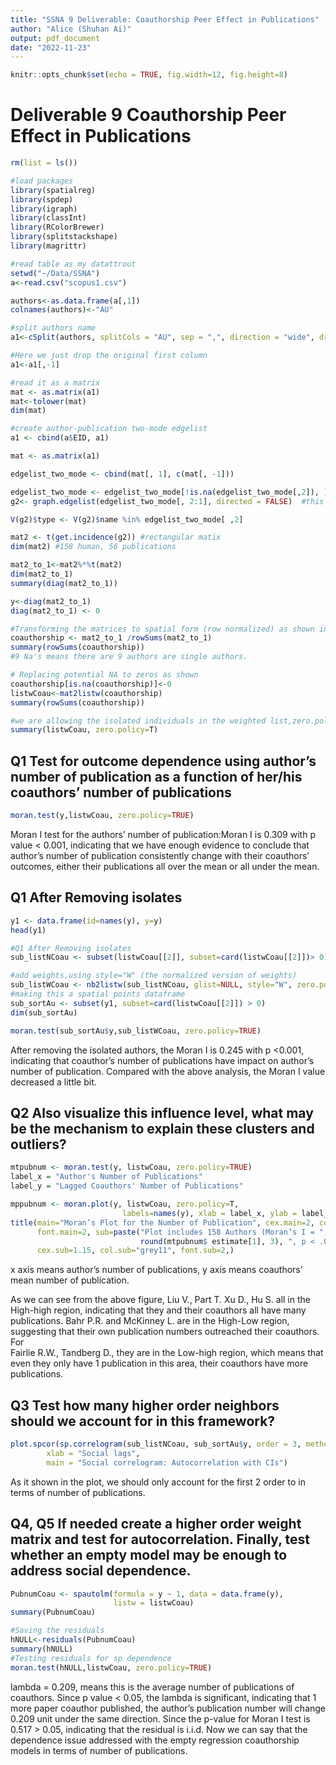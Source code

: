 ```yaml
---
title: "SSNA 9 Deliverable: Coauthorship Peer Effect in Publications"
author: "Alice (Shuhan Ai)"
output: pdf_document
date: "2022-11-23"
---
```


```r
knitr::opts_chunk$set(echo = TRUE, fig.width=12, fig.height=8)
```

# Deliverable 9 Coauthorship Peer Effect in Publications

```r
rm(list = ls())

#load packages
library(spatialreg)
library(spdep)
library(igraph)
library(classInt)
library(RColorBrewer)
library(splitstackshape)
library(magrittr)

#read table as my datattrout
setwd("~/Data/SSNA")
a<-read.csv("scopus1.csv")

authors<-as.data.frame(a[,1])
colnames(authors)<-"AU"

#split authors name
a1<-cSplit(authors, splitCols = "AU", sep = ",", direction = "wide", drop = FALSE)

#Here we just drop the original first column
a1<-a1[,-1]

#read it as a matrix
mat <- as.matrix(a1)
mat<-tolower(mat)
dim(mat)

#create author-publication two-mode edgelist
a1 <- cbind(a$EID, a1)

mat <- as.matrix(a1)

edgelist_two_mode <- cbind(mat[, 1], c(mat[, -1]))

edgelist_two_mode <- edgelist_two_mode[!is.na(edgelist_two_mode[,2]), ]
g2<- graph.edgelist(edgelist_two_mode[, 2:1], directed = FALSE)  #this is from author to publication

V(g2)$type <- V(g2)$name %in% edgelist_two_mode[ ,2]

mat2 <- t(get.incidence(g2)) #rectangular matix
dim(mat2) #158 human, 56 publications

mat2_to_1<-mat2%*%t(mat2)
dim(mat2_to_1)
summary(diag(mat2_to_1)) 

y<-diag(mat2_to_1)
diag(mat2_to_1) <- 0

#Transforming the matrices to spatial form (row normalized) as shown in following equation 
coauthorship <- mat2_to_1 /rowSums(mat2_to_1)
summary(rowSums(coauthorship))
#9 Na's means there are 9 authors are single authors.

# Replacing potential NA to zeros as shown 
coauthorship[is.na(coauthorship)]<-0
listwCoau<-mat2listw(coauthorship)
summary(rowSums(coauthorship))

#we are allowing the isolated individuals in the weighted list,zero.policy=T
summary(listwCoau, zero.policy=T)
```

## Q1 Test for outcome dependence using author's number of publication as a function of her/his coauthors' number of publications

```r
moran.test(y,listwCoau, zero.policy=TRUE)
```

Moran I test for the authors' number of publication:Moran I is 0.309 with p value < 0.001, indicating that we have enough evidence to conclude that author's number of publication consistently change with their coauthors' outcomes, either their publications all over the mean or all under the mean.

## Q1 After Removing isolates
```r
y1 <- data.frame(id=names(y), y=y)
head(y1)

#Q1 After Removing isolates
sub_listNCoau <- subset(listwCoau[[2]], subset=card(listwCoau[[2]])> 0)

#add weights,using style="W" (the normalized version of weights)
sub_listWCoau <- nb2listw(sub_listNCoau, glist=NULL, style="W", zero.policy=NULL) 
#making this a spatial points dataframe
sub_sortAu <- subset(y1, subset=card(listwCoau[[2]]) > 0)
dim(sub_sortAu)

moran.test(sub_sortAu$y,sub_listWCoau, zero.policy=TRUE)
```

After removing the isolated authors, the Moran I is 0.245 with p <0.001, indicating that coauthor's number of publications have impact on author's number of publication. Compared with the above analysis, the Moran I value decreased a little bit.

## Q2 Also visualize this influence level, what may be the mechanism to explain these clusters and outliers?
```r
mtpubnum <- moran.test(y, listwCoau, zero.policy=TRUE)
label_x = "Author's Number of Publications"
label_y = "Lagged Coauthors' Number of Publications"

mppubnum <- moran.plot(y, listwCoau, zero.policy=T,
                         labels=names(y), xlab = label_x, ylab = label_y)
title(main="Moran’s Plot for the Number of Publication", cex.main=2, col.main="grey11", 
      font.main=2, sub=paste("Plot includes 158 Authors (Moran’s I = ",
                             round(mtpubnum$ estimate[1], 3), ", p < .0001)", sep=""), 
      cex.sub=1.15, col.sub="grey11", font.sub=2,)
```

x axis means author's number of publications, y axis means coauthors' mean number of publication.

As we can see from the above figure, Liu V., Part T. Xu D., Hu S. all in the High-high region, indicating that they and their coauthors all have many publications. Bahr P.R. and McKinney L. are in the High-Low region, suggesting that their own publication numbers outreached their coauthors. For 	
Fairlie R.W., Tandberg D., they are in the Low-high region, which means that even they only have 1 publication in this area, their coauthors have more publications.

## Q3 Test how many higher order neighbors should we account for in this framework?

```r
plot.spcor(sp.correlogram(sub_listNCoau, sub_sortAu$y, order = 3, method = "I", zero.policy=T), 
        xlab = "Social lags", 
        main = "Social correlogram: Autocorrelation with CIs")
```

As it shown in the plot, we should only account for the first 2 order to in terms of number of publications.

## Q4, Q5 If needed create a higher order weight matrix and test for autocorrelation. Finally, test whether an empty model may be enough to address social dependence.
```r
PubnumCoau <- spautolm(formula = y ~ 1, data = data.frame(y), 
                       listw = listwCoau)
summary(PubnumCoau)

#Saving the residuals
hNULL<-residuals(PubnumCoau)
summary(hNULL)
#Testing residuals for sp dependence
moran.test(hNULL,listwCoau, zero.policy=TRUE)
```
lambda = 0.209, means this is the average number of publications of coauthors. Since p value < 0.05, the lambda is significant, indicating that 1 more paper coauthor published, the author's publication number will change 0.209 unit under the same direction.
Since the p-value for Moran I test is 0.517 > 0.05, indicating that the residual is i.i.d. Now we can say that the dependence issue addressed with the empty regression coauthorship models in terms of number of publications.
